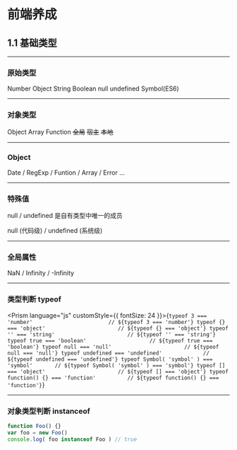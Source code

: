 


# 前端养成
## 1.1 基础类型

---

### 原始类型

<Flex flexWrap='wrap'>
  <Box p={2} width={1/3}>
    Number
  </Box>
  <Box p={2} width={1/3}>
    Object
  </Box>
  <Box p={2} width={1/3}>
    String
  </Box>
  <Box p={2} width={1/3}>
    Boolean
  </Box>
  <Box p={2} width={1/3}>
    null
  </Box>
  <Box p={2} width={1/3}>
    undefined
  </Box>
  <Box p={2} width={1/3}>
    Symbol<span style={{ opacity: 0.5 }}>(ES6)</span>
  </Box>
</Flex>

---

### 对象类型

<Appear>
  <Flex>
    <Box p={2} width={1/3}>
      Object
    </Box>
    <Box p={2} width={1/3}>
      Array
    </Box>
    <Box p={2} width={1/3}>
      Function
    </Box>
  </Flex>
  <Flex>
    <Box p={2} width={1/3}>
      <del>全局</del>
    </Box>
    <Box p={2} width={1/3}>
      <del>宿主</del>
    </Box>
    <Box p={2} width={1/3}>
      <del>本地</del>
    </Box>
  </Flex>
</Appear>

---

### Object

Date / RegExp / Funtion / Array / Error ...

---

### 特殊值

null / undefined 是自有类型中唯一的成员
<Appear>
  <div>null (代码级) / undefined (系统级)</div>
</Appear>

---

### 全局属性

<div>NaN / Infinity / -Infinity</div>

---

### 类型判断 typeof

<Prism language="js" customStyle={{ fontSize: 24 }}>{`
typeof 3 === 'number'                        // ${typeof 3 === 'number'}
typeof {} === 'object'                       // ${typeof {} === 'object'}
typeof '' === 'string'                       // ${typeof '' === 'string'}
typeof true === 'boolean'                    // ${typeof true === 'boolean'}
typeof null === 'null'                       // ${typeof null === 'null'}
typeof undefined === 'undefined'             // ${typeof undefined === 'undefined'}
typeof Symbol( 'symbol' ) === 'symbol'       // ${typeof Symbol( 'symbol' ) === 'symbol'}
typeof [] === 'object'                       // ${typeof [] === 'object'}
typeof function() {} === 'function'          // ${typeof function() {} === 'function'}
`}</Prism>

---

### 对象类型判断 instanceof

```js
function Foo() {}
var foo = new Foo()
console.log( foo instanceof Foo ) // true
```

